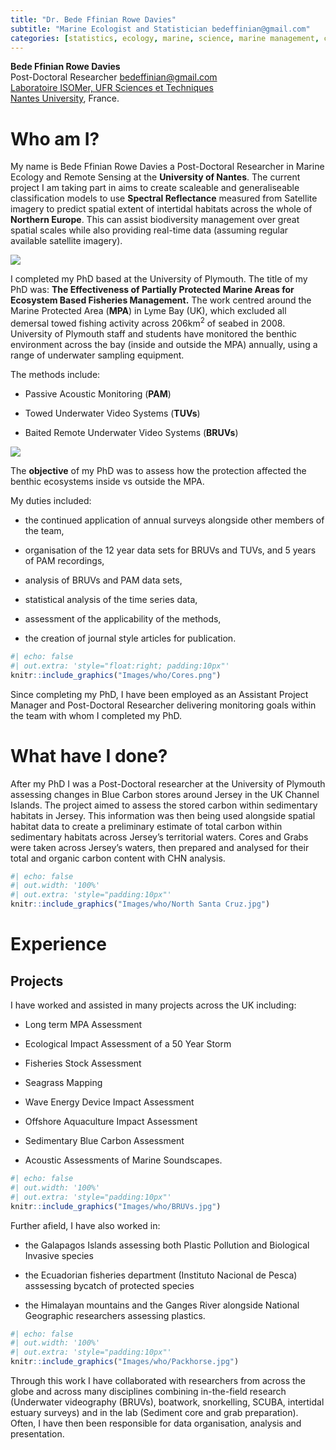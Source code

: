 ```yaml
---
title: "Dr. Bede Ffinian Rowe Davies"
subtitle: "Marine Ecologist and Statistician bedeffinian@gmail.com"
categories: [statistics, ecology, marine, science, marine management, consultancy]
---
```


<div>
**Bede Ffinian Rowe Davies**<br>
Post-Doctoral Researcher [bedeffinian@gmail.com](bedeffinian@gmail.com)<br>
[Laboratoire ISOMer, UFR Sciences et Techniques](https://isomer.univ-nantes.fr/rsbe-remote-sensing-benthic-ecology)<br>
[Nantes University](https://english.univ-nantes.fr/), France.
</div>


# Who am I? 

::: {.g-col-12}
My name is Bede Ffinian Rowe Davies a Post-Doctoral Researcher in Marine Ecology and Remote Sensing at the **University of Nantes**. The current project I am taking part in aims to create scaleable and generaliseable classification models to use **Spectral Reflectance** measured from Satellite imagery to predict spatial extent of intertidal habitats across the whole of **Northern Europe**. This can assist biodiversity management over great spatial scales while also providing real-time data (assuming regular available satellite imagery).
:::

::: {.g-col-8}

![](Images/who/Bede.JPEG)
:::



I completed my PhD based at the University of Plymouth. The title of my PhD was: **The Effectiveness of Partially Protected Marine Areas for Ecosystem Based Fisheries Management.**  The work centred around the Marine Protected Area (**MPA**) in Lyme Bay (UK), which excluded all demersal towed fishing activity across 206km$^2$ of seabed in 2008. University of Plymouth staff and students have monitored the benthic environment across the bay (inside and outside the MPA) annually, using a range of underwater sampling equipment. 

The methods include:

- Passive Acoustic Monitoring (**PAM**)

- Towed Underwater Video Systems (**TUVs**)

- Baited Remote Underwater Video Systems (**BRUVs**) 


![](Images/who/preview-image.png){.preview-image}


The **objective** of my PhD was to assess how the protection affected the benthic ecosystems inside vs outside the MPA. 


::: {.g-col-7}
My duties included: 

- the continued application of annual surveys alongside other members of the team,

- organisation of the 12 year data sets for BRUVs and TUVs, and 5 years of PAM recordings,

- analysis of BRUVs and PAM data sets, 

- statistical analysis of the time series data, 

- assessment of the applicability of the methods,

- the creation of journal style articles for publication. 
:::

::: {.g-col-5}
```r
#| echo: false
#| out.extra: 'style="float:right; padding:10px"'
knitr::include_graphics("Images/who/Cores.png")

```
::: 



Since completing my PhD, I have been employed as an Assistant Project Manager and Post-Doctoral Researcher delivering monitoring goals within the team with whom I completed my PhD. 


# What have I done?
After my PhD I was a Post-Doctoral researcher at the University of Plymouth assessing changes in Blue Carbon stores around Jersey in the UK Channel Islands. The project aimed to assess the stored carbon within sedimentary habitats in Jersey. This information was then being used alongside spatial habitat data to create a preliminary estimate of total carbon within sedimentary habitats across Jersey's territorial waters. Cores and Grabs were taken across Jersey's waters, then prepared and analysed for their total and organic carbon content with CHN analysis.

```r
#| echo: false 
#| out.width: '100%'
#| out.extra: 'style="padding:10px"'
knitr::include_graphics("Images/who/North Santa Cruz.jpg")

```

# Experience

## Projects


I have worked and assisted in many projects across the UK including: 

- Long term MPA Assessment 

- Ecological Impact Assessment of a 50 Year Storm 

- Fisheries Stock Assessment 

- Seagrass Mapping 

- Wave Energy Device Impact Assessment 

- Offshore Aquaculture Impact Assessment 

- Sedimentary Blue Carbon Assessment

- Acoustic Assessments of Marine Soundscapes.


```r
#| echo: false 
#| out.width: '100%'
#| out.extra: 'style="padding:10px"'
knitr::include_graphics("Images/who/BRUVs.jpg")

```


Further afield, I have also worked in: 

- the Galapagos Islands assessing both Plastic Pollution and Biological Invasive species

- the Ecuadorian fisheries department (Instituto Nacional de Pesca) asssessing bycatch of protected species

- the Himalayan mountains and the Ganges River alongside National Geographic researchers assessing plastics.  

```r
#| echo: false 
#| out.width: '100%'
#| out.extra: 'style="padding:10px"'
knitr::include_graphics("Images/who/Packhorse.jpg")

```


Through this work I have collaborated with researchers from across the globe and across many disciplines combining in-the-field research (Underwater videography (BRUVs), boatwork, snorkelling, SCUBA, intertidal estuary surveys) and in the lab (Sediment core and grab preparation). Often, I have then been responsible for data organisation, analysis and presentation.






